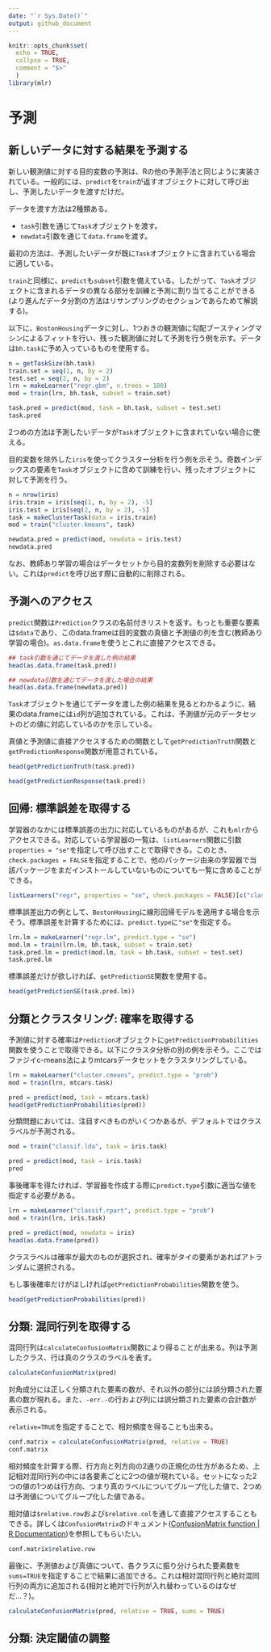 ```yaml
---
date: "`r Sys.Date()`"
output: github_document
---
```


```r
knitr::opts_chunk$set(
  echo = TRUE,
  collpse = TRUE,
  comment = "$>"
  )
library(mlr)
```

# 予測

## 新しいデータに対する結果を予測する

新しい観測値に対する目的変数の予測は、Rの他の予測手法と同じように実装されている。一般的には、`predict`を`train`が返すオブジェクトに対して呼び出し、予測したいデータを渡すだけだ。

データを渡す方法は2種類ある。

- `task`引数を通じて`Task`オブジェクトを渡す。
- `newdata`引数を通じて`data.frame`を渡す。

最初の方法は、予測したいデータが既に`Task`オブジェクトに含まれている場合に適している。

`train`と同様に、`predict`も`subset`引数を備えている。したがって、`Task`オブジェクトに含まれるデータの異なる部分を訓練と予測に割り当てることができる(より進んだデータ分割の方法はリサンプリングのセクションであらためて解説する)。

以下に、`BostonHousing`データに対し、1つおきの観測値に勾配ブースティングマシンによるフィットを行い、残った観測値に対して予測を行う例を示す。データは`bh.task`に予め入っているものを使用する。

```r
n = getTaskSize(bh.task)
train.set = seq(1, n, by = 2)
test.set = seq(2, n, by = 2)
lrn = makeLearner("regr.gbm", n.trees = 100)
mod = train(lrn, bh.task, subset = train.set)

task.pred = predict(mod, task = bh.task, subset = test.set)
task.pred
```

2つめの方法は予測したいデータが`Task`オブジェクトに含まれていない場合に使える。

目的変数を除外した`iris`を使ってクラスター分析を行う例を示そう。奇数インデックスの要素を`Task`オブジェクトに含めて訓練を行い、残ったオブジェクトに対して予測を行う。

```r
n = nrow(iris)
iris.train = iris[seq(1, n, by = 2), -5]
iris.test = iris[seq(2, n, by = 2), -5]
task = makeClusterTask(data = iris.train)
mod = train("cluster.kmeans", task)

newdata.pred = predict(mod, newdata = iris.test)
newdata.pred
```

なお、教師あり学習の場合はデータセットから目的変数列を削除する必要はない。これは`predict`を呼び出す際に自動的に削除される。

## 予測へのアクセス

`predict`関数は`Prediction`クラスの名前付きリストを返す。もっとも重要な要素は`$data`であり、このdata.frameは目的変数の真値と予測値の列を含む(教師あり学習の場合)。`as.data.frame`を使うとこれに直接アクセスできる。

```r
## task引数を通じてデータを渡した例の結果
head(as.data.frame(task.pred))
```

```r
## newdata引数を通じてデータを渡した場合の結果
head(as.data.frame(newdata.pred))
```

`Task`オブジェクトを通じてデータを渡した例の結果を見るとわかるように、結果のdata.frameには`id`列が追加されている。これは、予測値が元のデータセットのどの値に対応しているのかを示している。

真値と予測値に直接アクセスするための関数として`getPredictionTruth`関数と`getPredictionResponse`関数が用意されている。

```r
head(getPredictionTruth(task.pred))
```

```r
head(getPredictionResponse(task.pred))
```

## 回帰: 標準誤差を取得する

学習器のなかには標準誤差の出力に対応しているものがあるが、これも`mlr`からアクセスできる。対応している学習器の一覧は、`listLearners`関数に引数`properties = "se"`を指定して呼び出すことで取得できる。このとき、`check.packages = FALSE`を指定することで、他のパッケージ由来の学習器で当該パッケージをまだインストールしていないものについても一覧に含めることができる。

```r
listLearners("regr", properties = "se", check.packages = FALSE)[c("class", "name")]
```

標準誤差出力の例として、`BostonHousing`に線形回帰モデルを適用する場合を示そう。標準誤差を計算するためには、`predict.type`に`"se"`を指定する。

```r
lrn.lm = makeLearner("regr.lm", predict.type = "se")
mod.lm = train(lrn.lm, bh.task, subset = train.set)
task.pred.lm = predict(mod.lm, task = bh.task, subset = test.set)
task.pred.lm
```

標準誤差だけが欲しければ、`getPredictionSE`関数を使用する。

```r
head(getPredictionSE(task.pred.lm))
```

## 分類とクラスタリング: 確率を取得する

予測値に対する確率は`Prediction`オブジェクトに`getPredictionProbabilities`関数を使うことで取得できる。以下にクラスタ分析の別の例を示そう。ここではファジイc-means法によりmtcarsデータセットをクラスタリングしている。

```r
lrn = makeLearner("cluster.cmeans", predict.type = "prob")
mod = train(lrn, mtcars.task)

pred = predict(mod, task = mtcars.task)
head(getPredictionProbabilities(pred))
```

分類問題においては、注目すべきものがいくつかあるが、デフォルトではクラスラベルが予測される。

```r
mod = train("classif.lda", task = iris.task)

pred = predict(mod, task = iris.task)
pred
```

事後確率を得たければ、学習器を作成する際に`predict.type`引数に適当な値を指定する必要がある。

```r
lrn = makeLearner("classif.rpart", predict.type = "prob")
mod = train(lrn, iris.task)

pred = predict(mod, newdata = iris)
head(as.data.frame(pred))
```

クラスラベルは確率が最大のものが選択され、確率がタイの要素があればアトランダムに選択される。

もし事後確率だけがほしければ`getPredictionProbabilities`関数を使う。

```r
head(getPredictionProbabilities(pred))
```

## 分類: 混同行列を取得する

混同行列は`calculateConfusionMatrix`関数により得ることが出来る。列は予測したクラス、行は真のクラスのラベルを表す。

```r
calculateConfusionMatrix(pred)
```

対角成分には正しく分類された要素の数が、それ以外の部分には誤分類された要素の数が現れる。また、`-err.-`の行および列には誤分類された要素の合計数が表示される。

`relative=TRUE`を指定することで、相対頻度を得ることも出来る。

```r
conf.matrix = calculateConfusionMatrix(pred, relative = TRUE)
conf.matrix
```

相対頻度を計算する際、行方向と列方向の2通りの正規化の仕方があるため、上記相対混同行列の中には各要素ごとに2つの値が現れている。セットになった2つの値の1つめは行方向、つまり真のラベルについてグループ化した値で、2つめは予測値についてグループ化した値である。

相対値は`$relative.row`および`$relative.col`を通して直接アクセスすることもできる。詳しくは`ConfusionMatrix`のドキュメント([ConfusionMatrix function | R Documentation](https://www.rdocumentation.org/packages/mlr/versions/2.10/topics/ConfusionMatrix))を参照してもらいたい。

```r
conf.matrix$relative.row
```

最後に、予測値および真値について、各クラスに振り分けられた要素数を`sums=TRUE`を指定することで結果に追加できる。これは相対混同行列と絶対混同行列の両方に追加される(相対と絶対で行列が入れ替わっているのはなぜだ…？)。

```r
calculateConfusionMatrix(pred, relative = TRUE, sums = TRUE)
```

## 分類: 決定閾値の調整